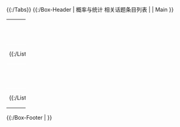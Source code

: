 <noinclude>{{{{SUBJECTSPACE}}:{{BASEPAGENAME}}/Tabs}}
{{{{SUBJECTSPACE}}:{{BASEPAGENAME}}/Box-Header | 概率与统计 相关话题条目列表 | {{FULLPAGENAME}} | Main }}
</noinclude>
{| width = "100%" bgcolor = "#EFF5FF" style = "border:1px solid #FFFFFF;"
|-
! width = "33%" align = "center" style = "font-size:100%; border-bottom:1px solid #FFFFFF; border-right:1px solid #FFFFFF;" | '''[[{{SUBJECTSPACE}}:{{BASEPAGENAME}}/List/Set_Theory_and_Measure_Theory|集合论与测度论]]'''
! width = "33%" align = "center" style = "font-size:100%; border-bottom:1px solid #FFFFFF; border-right:1px solid #FFFFFF;" | '''[[{{SUBJECTSPACE}}:{{BASEPAGENAME}}/List/Probability|概率论]]'''
! width = "33%" align = "center" style = "font-size:100%; border-bottom:1px solid #FFFFFF;" | '''[[{{SUBJECTSPACE}}:{{BASEPAGENAME}}/List/Statistics|统计学]]'''

|-
| valign = "top" align = "left" style = "font-size:90%; border-bottom:1px solid #FFFFFF; border-right:1px solid #FFFFFF;" | {{{{SUBJECTSPACE}}:{{BASEPAGENAME}}/List/Set_Theory_and_Measure_Theory}}
| valign = "top" align = "left" style = "font-size:90%; border-bottom:1px solid #FFFFFF; border-right:1px solid #FFFFFF;" | {{{{SUBJECTSPACE}}:{{BASEPAGENAME}}/List/Probability}}
| valign = "top" align = "left" style = "font-size:90%; border-bottom:1px solid #FFFFFF;" | {{{{SUBJECTSPACE}}:{{BASEPAGENAME}}/List/Statistics}}

|-
! align = "center" style = "font-size:100%; border-bottom:1px solid #FFFFFF; border-right:1px solid #FFFFFF;" | '''[[{{SUBJECTSPACE}}:{{BASEPAGENAME}}/List/Stochastic_Process_and_Time_Series|随机过程与时间序列分析]]'''
! align = "center" style = "font-size:100%; border-bottom:1px solid #FFFFFF; border-right:1px solid #FFFFFF;" | '''[[{{SUBJECTSPACE}}:{{BASEPAGENAME}}/List/Modelling_Experimental_Data|实验设计与数据模型]]'''
! align = "center" style = "font-size:100%; border-bottom:1px solid #FFFFFF;" | '''[[{{SUBJECTSPACE}}:{{BASEPAGENAME}}/List/Applied_Statistics|应用统计学话题]]'''

|-
| valign = "top" align = "left" style = "font-size:90%; border-right:1px solid #FFFFFF;" | {{{{SUBJECTSPACE}}:{{BASEPAGENAME}}/List/Stochastic_Process_and_Time_Series}}
| valign = "top" align = "left" style = "font-size:90%; border-right:1px solid #FFFFFF;" | {{{{SUBJECTSPACE}}:{{BASEPAGENAME}}/List/Modelling_Experimental_Data}}
| valign = "top" align = "left" style = "font-size:90%;" | {{{{SUBJECTSPACE}}:{{BASEPAGENAME}}/List/Applied_Statistics}}
|}
<noinclude>{{{{SUBJECTSPACE}}:{{BASEPAGENAME}}/Box-Footer |   }}</noinclude>